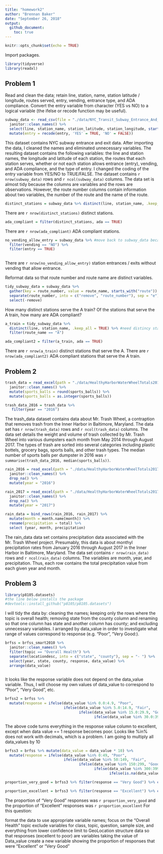 ```yaml
---
title: "homework2"
author: "Brennan Baker"
date: "September 26, 2018"
output:
  github_document:
    toc: true
---
```


```r
knitr::opts_chunk$set(echo = TRUE)
```

Import packages.
```r
library(tidyverse)
library(readxl)
```

## Problem 1

Read and clean the data; retain line, station, name, station latitude / longitude, routes served, entry, vending, entrance type, and ADA compliance. Convert the entry variable from character (YES vs NO) to a logical variable (the ifelse or recode function may be useful).

```r
subway_data <- read_csv(file = "./data/NYC_Transit_Subway_Entrance_And_Exit_Data.csv") %>% 
  janitor::clean_names() %>% 
  select(line, station_name, station_latitude, station_longitude, starts_with("route"), entry, entrance_type, vending, ada) %>% 
  mutate(entry = recode(entry, 'YES' = TRUE, 'NO' = FALSE))

```

This dataset contains NYC subway entrance and exit data. After importing the data, I cleaned the names and eliminated unnecessary variables. The resulting dataset contains the following variables: the line and station names, the longitude and latitude of each station, the routes that each station serves, whether or not each station allows entrance (entry), vending, and ADA compliance, and the type of entry. I changed the coding of the entry variable from YES/NO to TRUE/FALSE. The dataset contains `r nrow(subway_data)` rows and `r ncol(subway_data)` columns. The data set is almost tidy because the columns are variables and the rows are observations. However, the route number columns contain information about two variables, the number of the route and the name of the route.

```r
distinct_stations = subway_data %>% distinct(line, station_name, .keep_all = TRUE)
```

There are `r nrow(distinct_stations)` distinct stations.

```r
ada_compliant = filter(distinct_stations, ada == TRUE)
```

There are `r nrow(ada_compliant)` ADA compliant stations.

```r
no_vending_allow_entry = subway_data %>% #move back to subway_data because each station has multiple entrances. Thus, the distinct_stations data set does not contain all of the entrances
  filter(vending == "NO") %>% 
  filter(entry == TRUE)
  
```

There are `r nrow(no_vending_allow_entry)` station entrances / exits without vending that allow entrance.

Reformat data so that route number and route name are distinct variables.
```r
tidy_subway_data = subway_data %>% 
  gather(key = route_number, value = route_name, starts_with("route")) %>% 
  separate(route_number, into = c("remove", "route_number"), sep = "e") %>% 
  select(-remove)
```

How many distinct stations serve the A train? Of the stations that serve the A train, how many are ADA compliant?
```r
a_train = tidy_subway_data %>% 
  distinct(line, station_name, .keep_all = TRUE) %>% #need distincy stations identified by name and line
  filter(route_name == "A")

ada_compliant2 = filter(a_train, ada == TRUE)
```

There are `r nrow(a_train)` distinct stations that serve the A.
There are `r nrow(ada_compliant2)` ADA compliant stations that serve the A train.

## Problem 2

```r
trash_data = read_excel(path = "./data/HealthyHarborWaterWheelTotals2017-9-26.xlsx", sheet = "Mr. Trash Wheel", range = cell_cols("A:M")) %>% 
  janitor::clean_names() %>% 
  mutate(sports_balls = round(sports_balls)) %>% 
  mutate(sports_balls = as.integer(sports_balls))

trash_data_2016 = trash_data %>% 
   filter(year == "2016")
```

The trash_data dataset contains data about Mr. Trash Wheel, a contraption that removes trash from the Inner Harbor in Baltimore, Maryland. The data set has `r nrow(trash_data)` rows and `r ncol(trash_data)` columns. The data set details the weight and volume of trash collected by Mr. Trash Wheel into various dumpsters each month from May 2014 through August 2017. The types of trash are sorted into several categories including plastic bottels, grocery bags, sports balls, and other trash types. The median number of sports balls per dumpster in 2016 was `r summarise(trash_data_2016, median(sports_balls))`.

```r
rain_2016 = read_excel(path = "./data/HealthyHarborWaterWheelTotals2017-9-26.xlsx", sheet = "2016 Precipitation", range = cell_rows(2:14)) %>% 
  janitor::clean_names() %>%
  drop_na() %>% 
  mutate(year = "2016")

rain_2017 = read_excel(path = "./data/HealthyHarborWaterWheelTotals2017-9-26.xlsx", sheet = "2017 Precipitation", range = cell_rows(2:14)) %>% 
  janitor::clean_names() %>%
  drop_na() %>% 
  mutate(year = "2017")

rain_data = bind_rows(rain_2016, rain_2017) %>% 
  mutate(month = month.name[month]) %>% 
  rename(precipitation = total) %>% 
  select (year, month, precipitation)
```

The rain_data data set contains precipitation data associated with the Mr. Trash Wheel project. Presumably, this data is about monthyl precipitation rates from January 2016 through August 2017 in the Inner Harbor in Baltimore, Maryland. The data set contains `r nrow(rain_data)` rows and `r ncol(rain_data)` columns. The variables are month, year, and precipitation. Thus, each row contains the total precipitation value from each given year and month.

## Problem 3

```r
library(p8105.datasets)
#the line below installs the package
#devtools::install_github("p8105/p8105.datasets")
```

I will tidy the data by: cleaning the names; keeping only the rows where the topic is overall health; removing state from the county column and renaming so that one column has state and another column has county; and excluding unnecessary variables. I arranged by data_value in order to investigate what range of values correspond to response (e.g. "Poor", "Very Good:).
```r
brfss = brfss_smart2010 %>% 
  janitor::clean_names() %>% 
  filter(topic == "Overall Health") %>% 
  separate(locationdesc, into = c("state", "county"), sep = "- ") %>% 
  select(year, state, county, response, data_value) %>% 
  arrange(data_value)
  
```

It looks like the response variable does not depend on the data_value variable. Thus, I will choose my own values of data_value to correspond to "Poor", "Very Good", etc. 
```r
brfss2 = brfss %>% 
  mutate(response = ifelse(data_value %in% 0.0:4.9, "Poor",
                           ifelse(data_value %in% 5.0:14.9, "Fair",
                                  ifelse(data_value %in% 15.0:29.9, "Good",
                                         ifelse(data_value %in% 30.0:39.9, "Very Good", "Excellent")))))
```

The above code turns everything in the response value column to excellent, except when data value == 1 response becomes poor. Looks like %in% does not work with decimals, which is a problem. I am going to multiply all data_values by 10

```r
brfss3 = brfss %>% mutate(data_value = data_value * 10) %>% 
  mutate(response = ifelse(data_value %in% 0:49, "Poor",
                           ifelse(data_value %in% 50:149, "Fair",
                                  ifelse(data_value %in% 150:299, "Good",
                                         ifelse(data_value %in% 300:399, "Very Good",
                                                ifelse(is.na(data_value), NA, "Excellent"))))))

```

```r
proportion_very_good = brfss3 %>% filter(response == "Very Good") %>% count() / brfss3 %>% count()

proportion_excellent = brfss3 %>% filter(response == "Excellent") %>% count() / brfss3 %>% count()

```

The proportion of "Very Good" responses was `r proportion_very_good` and the proportion of "Excellent" responses was `r proportion_excellent`
For this question:

format the data to use appropriate variable names;
focus on the “Overall Health” topic
exclude variables for class, topic, question, sample size, and everything from lower confidence limit to GeoLocation
structure data so that responses (excellent to poor) are variables taking the value of Data_value
create a new variable showing the proportion of responses that were “Excellent” or “Very Good”
